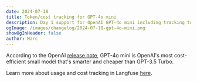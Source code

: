 ```yaml
---
date: 2024-07-18
title: Token/cost tracking for GPT-4o mini
description: Day 1 support for OpenAI GPT-4o mini including tracking token counts and USD spend.
ogImage: /images/changelog/2024-07-18-gpt-4o-mini.png
showOgInHeader: false
author: Marc
---
```



<ChangelogHeader />

According to the OpenAI [release note](https://openai.com/index/gpt-4o-mini-advancing-cost-efficient-intelligence/), GPT-4o mini is OpenAI's most cost-efficient small model that's smarter and cheaper than GPT-3.5 Turbo.

Learn more about usage and cost tracking in Langfuse [here](/docs/model-usage-and-cost).
